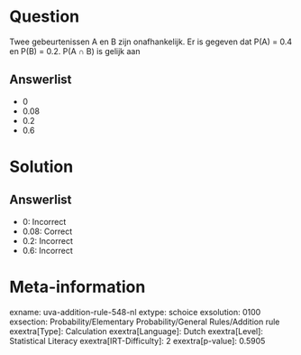Question
========

Twee gebeurtenissen A en B zijn onafhankelijk. Er is gegeven dat P(A) =
0.4 en P(B) = 0.2. P(A ∩ B) is gelijk aan

Answerlist
----------

* 0
* 0.08
* 0.2
* 0.6

Solution
========

Answerlist
----------

* 0: Incorrect
* 0.08: Correct
* 0.2: Incorrect
* 0.6: Incorrect

Meta-information
================
exname: uva-addition-rule-548-nl
extype: schoice
exsolution: 0100
exsection: Probability/Elementary Probability/General Rules/Addition rule
exextra[Type]: Calculation
exextra[Language]: Dutch
exextra[Level]: Statistical Literacy
exextra[IRT-Difficulty]: 2
exextra[p-value]: 0.5905

